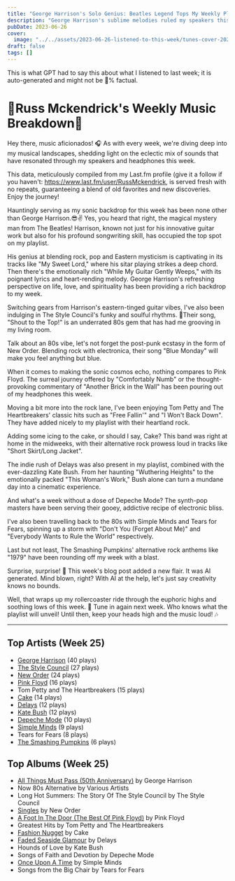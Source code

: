 ```yaml
---
title: "George Harrison's Solo Genius: Beatles Legend Tops My Weekly Playlist"
description: "George Harrison's sublime melodies ruled my speakers this week! "
pubDate: 2023-06-26
cover:
  image: "../../assets/2023-06-26-listened-to-this-week/tunes-cover-2023-06-26-listened-to-this-week.png"
draft: false
tags: []
---
```


<NoteCallout title="Note">
This is what GPT had to say this about what I listened to last week; it is auto-generated and might not be 💯% factual.
</NoteCallout>

# 🎵Russ Mckendrick's Weekly Music Breakdown🎵

Hey there, music aficionados! 🎧 As with every week, we're diving deep into my musical landscapes, shedding light on the eclectic mix of sounds that have resonated through my speakers and headphones this week.

This data, meticulously compiled from my Last.fm profile (give it a follow if you haven't: https://www.last.fm/user/RussMckendrick, is served fresh with no repeats, guaranteeing a blend of old favorites and new discoveries. Enjoy the journey! 

Hauntingly serving as my sonic backdrop for this week has been none other than George Harrison.😎✌️ Yes, you heard that right, the magical mystery man from The Beatles! Harrison, known not just for his innovative guitar work but also for his profound songwriting skill, has occupied the top spot on my playlist.

His genius at blending rock, pop and Eastern mysticism is captivating in its tracks like "My Sweet Lord," where his sitar playing strikes a deep chord. Then there's the emotionally rich "While My Guitar Gently Weeps," with its poignant lyrics and heart-rending melody. George Harrison's refreshing perspective on life, love, and spirituality has been providing a rich backdrop to my week.

Switching gears from Harrison's eastern-tinged guitar vibes, I've also been indulging in The Style Council's funky and soulful rhythms. 🎷Their song, "Shout to the Top!" is an underrated 80s gem that has had me grooving in my living room.

Talk about an 80s vibe, let's not forget the post-punk ecstasy in the form of New Order. Blending rock with electronica, their song "Blue Monday" will make you feel anything but blue.

When it comes to making the sonic cosmos echo, nothing compares to Pink Floyd. The surreal journey offered by "Comfortably Numb" or the thought-provoking commentary of "Another Brick in the Wall" has been pouring out of my headphones this week.

Moving a bit more into the rock lane, I've been enjoying Tom Petty and The Heartbreakers' classic hits such as "Free Fallin'" and "I Won't Back Down". They have added nicely to my playlist with their heartland rock.

Adding some icing to the cake, or should I say, Cake? This band was right at home in the midweeks, with their alternative rock prowess loud in tracks like "Short Skirt/Long Jacket".

The indie rush of Delays was also present in my playlist, combined with the ever-dazzling Kate Bush. From her haunting "Wuthering Heights" to the emotionally packed "This Woman's Work," Bush alone can turn a mundane day into a cinematic experience.

And what's a week without a dose of Depeche Mode? The synth-pop masters have been serving their gooey, addictive recipe of electronic bliss.

I've also been travelling back to the 80s with Simple Minds and Tears for Fears, spinning up a storm with "Don't You (Forget About Me)" and "Everybody Wants to Rule the World" respectively.

Last but not least, The Smashing Pumpkins' alternative rock anthems like "1979" have been rounding off my week with a blast.

Surprise, surprise! 🥳 This week's blog post added a new flair. It was AI generated. Mind blown, right? With AI at the help, let's just say creativity knows no bounds.

Well, that wraps up my rollercoaster ride through the euphoric highs and soothing lows of this week. 🎢 Tune in again next week. Who knows what the playlist will unveil! Until then, keep your heads high and the music loud! 🎶


---

## Top Artists (Week 25)

- [George Harrison](https://www.russ.fm/artist/george-harrison/) (40 plays)
- [The Style Council](https://www.russ.fm/artist/the-style-council/) (27 plays)
- [New Order](https://www.russ.fm/artist/new-order/) (24 plays)
- [Pink Floyd](https://www.russ.fm/artist/pink-floyd/) (16 plays)
- Tom Petty and The Heartbreakers (15 plays)
- [Cake](https://www.russ.fm/artist/cake/) (14 plays)
- [Delays](https://www.russ.fm/artist/delays/) (12 plays)
- [Kate Bush](https://www.russ.fm/artist/kate-bush/) (12 plays)
- [Depeche Mode](https://www.russ.fm/artist/depeche-mode/) (10 plays)
- [Simple Minds](https://www.russ.fm/artist/simple-minds/) (9 plays)
- Tears for Fears (8 plays)
- [The Smashing Pumpkins](https://www.russ.fm/artist/the-smashing-pumpkins/) (6 plays)

## Top Albums (Week 25)

- [All Things Must Pass (50th Anniversary)](https://www.russ.fm/albums/all-things-must-pass-50th-anniversary-19772260/) by George Harrison
- Now 80s Alternative by Various Artists
- Long Hot Summers: The Story Of The Style Council by The Style Council
- [Singles](https://www.russ.fm/albums/singles-9017905/) by New Order
- [A Foot In The Door (The Best Of Pink Floyd)](https://www.russ.fm/albums/a-foot-in-the-door-the-best-of-pink-floyd-12569365/) by Pink Floyd
- Greatest Hits by Tom Petty and The Heartbreakers
- [Fashion Nugget](https://www.russ.fm/albums/fashion-nugget-15007936/) by Cake
- [Faded Seaside Glamour](https://www.russ.fm/albums/faded-seaside-glamour-25891525/) by Delays
- Hounds of Love by Kate Bush
- Songs of Faith and Devotion by Depeche Mode
- [Once Upon A Time](https://www.russ.fm/albums/once-upon-a-time-762207/) by Simple Minds
- Songs from the Big Chair by Tears for Fears